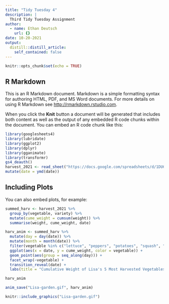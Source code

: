```yaml
---
title: "Tidy Tuesday 4"
description: |
  Third Tidy Tuesday Assignment
author:
  - name: Ethan Deutsch
    url: {}
date: 10-20-2021
output:
  distill::distill_article:
    self_contained: false
---
```


```r
knitr::opts_chunk$set(echo = TRUE)
```

## R Markdown

This is an R Markdown document. Markdown is a simple formatting syntax for authoring HTML, PDF, and MS Word documents. For more details on using R Markdown see <http://rmarkdown.rstudio.com>.

When you click the **Knit** button a document will be generated that includes both content as well as the output of any embedded R code chunks within the document. You can embed an R code chunk like this:

```r
library(googlesheets4)
library(lubridate)
library(ggplot2)
library(dplyr)
library(gganimate)
library(transformr)
gs4_deauth()
harvest_2021 <- read_sheet("https://docs.google.com/spreadsheets/d/1DU6dpxrbPGW2oJHQ6TG_xibazoGhvmRcqk2iPGOaRUI/edit?usp=sharing") %>%
mutate(date = ymd(date))
```

## Including Plots

You can also embed plots, for example:

```r
summed_harv <- harvest_2021 %>%
  group_by(vegetable, variety) %>%
  mutate(cume_weight = cumsum(weight)) %>%
  summarise(weight, cume_weight, date)
```

```r
harv_anim <- summed_harv %>%
  mutate(day = day(date)) %>%
  mutate(month = month(date)) %>%
  filter(vegetable %in% c("lettuce", "peppers", "potatoes", "squash", "tomatoes")) %>%
  ggplot(aes(x = date, y = cume_weight, color = vegetable)) +
  geom_point(aes(group = seq_along(day))) +
  facet_wrap(~vegetable) +
  transition_reveal(date) +
  labs(title = "Cumulative Weight of Lisa's 5 Most Harvested Vegetables", x = "Date", y = "Cumulative Weight", color = "Vegetable")

harv_anim

anim_save("Lisa-garden.gif", harv_anim)
```

```r
knitr::include_graphics("Lisa-garden.gif")
```

